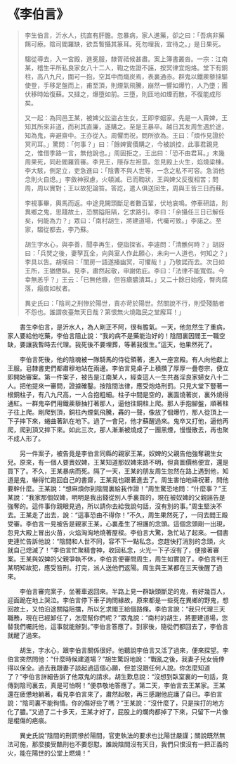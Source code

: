 # 《李伯言》

> 李生伯言，沂水人，抗直有肝膽。忽暴病，家人進藥，卻之曰：「吾病非藥餌可療。陰司閻羅缺，欲吾暫攝其篆耳。死勿埋我，宜待之。」是日果死。
>
> 騶從導去，入一宮殿，進冕服，隸胥祗候甚肅。案上簿書叢沓。一宗：江南某，稽生平所私良家女八十二人，鞫之佐證不誣，按冥律宜炮烙。堂下有銅柱，高八九尺，圍可一抱，空其中而熾炭焉，表裏通赤。群鬼以鐵蒺藜撻驅使登，手移足盤而上，甫至頂，則煙氣飛騰，崩然一響如爆竹，人乃墮；團伏移時始復蘇。又撻之，爆墮如前。三墮，則匝地如煙而散，不復能成形矣。
>
> 又一起：為同邑王某，被婢父訟盜占生女，王即李姻家。先是一人賣婢，王知其所來非道，而利其直廉，遂購之。至是王暴卒。越日其友周生遇於途，知為鬼，奔避齋中。王亦從入。周懼而祝，問所欲為。王曰：「煩作見證於冥司耳。」驚問：「何事？」曰：「餘婢實價購之，今被誤控，此事君親見之，惟借季路一言，無他說也。」周固拒之，王出曰：「恐不由君耳。」未幾周果死，同赴閻羅質審。李見王，隱存左袒意。忽見殿上火生，焰燒梁棟。李大駭，側足立，吏急進曰：「陰曹不與人世等，一念之私不可容。急消他念則火自熄。」李斂神寂慮，火頓滅。已而鞫狀，王與婢父反復相苦；問周，周以實對；王以故犯論笞。答訖，遣人俱送回生，周與王皆三日而蘇。
>
> 李視事畢，輿馬而返。中途見闕頭斷足者數百輩，伏地哀鳴。停車研詰，則異鄉之鬼，思踐故土，恐關隘阻隔，乞求路引。李曰：「余攝任三日已解任矣，何能為力？」眾曰：「南村胡生，將建道場，代囑可致。」李諾之。至家，騶從都去，李乃蘇。
>
> 胡生字水心，與李善，聞李再生，便詣探省。李遽問：「清醮何時？」胡訝曰：「兵燹之後，妻孥瓦全，向與室人作此願心，未向一人道也，何知之？」李具以告。胡嘆曰：「閨房一語遂播幽冥，可懼哉！」乃敬諾而去。次日如王所，王猶憊臥。見李，肅然起敬，申謝佑庇。李曰：「法律不能寬假。今幸無恙乎？」王云：「已無他癥，但笞瘡膿潰耳。」又二十餘日始痊，臀肉腐落，瘢痕如杖者。
>
> 異史氏曰：「陰司之刑慘於陽世，責亦苛於陽世。然關說不行，則受殘酷者不怨也。誰謂夜臺無天日哉？第恨無火燒臨民之堂廨耳！」

&emsp;&emsp;書生李伯言，是沂水人，為人剛正不阿，很有膽氣。一天，他忽然生了重病，家人要給他吃藥，李伯言阻止說：“我的病不是藥能治好的！陰間裏因閻王一職空缺，要讓我暫時去代理。我死後不要埋葬，等著我復生。”這天，他果然死了。

&emsp;&emsp;李伯言死後，他的陰魂被一隊騎馬的侍從領著，進入一座宮殿。有人向他獻上王服。皂隸書吏們都肅穆地站在兩邊。李伯言見桌子上積攢了厚厚一疊卷宗，便立即開始審案。第一件案子，被告是江南某人，經查這人一生共姦淫良家婦女八十二人。把他提來一審問，證據確鑿。按陰間法律，應受炮烙刑罰。只見大堂下豎著一根銅柱子，有八九尺高，一人合抱粗細。柱子中間是空的，裏面燒著炭，裏外燒得通紅。一群鬼卒們用鐵蒺藜抽打著那人，逼他往銅柱上爬。那人手抱腳盤，順著柱子往上爬。剛爬到頂，銅柱內煙氣飛騰，轟的一聲，像放了個爆竹，那人從頂上一下子摔下來，蜷曲著趴在地下。過了一會兒，他才蘇醒過來。鬼卒又打他，逼他再爬，爬到頂又摔下來。如此三次，那人漸漸被燒成了一團黑煙，慢慢散去，再也聚不成人形了。

&emsp;&emsp;另一件案子，被告竟是李伯言同縣的親家王某，奴婢的父親告他強奪親生女兒。原來，有一個人要賣奴婢，王某知道那奴婢來路不明，但貪圖價格便宜，還是買下了。不久，王某暴病而死。隔了一天，王某的朋友周生忽然在路上遇到他，知道是鬼，嚇得忙跑回自己的書齋，王某竟也跟著進去了。周生害怕地禱祝著，問他要幹什麼。王某說：“想麻煩你到陰間裏給我作證！”周生驚恐地問：“什麼事？”王某說：“我家那個奴婢，明明是我出錢從別人手裏買的，現在被奴婢的父親誣告是強奪的。這件事你親眼見過，所以請你去給我說句話，沒有別的事。”周生堅決不去。王某走了出去，說：“這事恐由不得你！”不久，周生果然死了，一同去閻王殿受審。李伯言一見被告是親家王某，心裏產生了袒護的念頭。這個念頭剛一出現，忽見大殿上冒出火苗，火焰洶洶地燒著屋樑。李伯言大驚，急忙站了起來。一個書吏連忙告訴他說：“陰間和人世不同，容不下一點私念。您趕快打消別的念頭，火就自己熄滅了！”李伯言忙聚精會神，收回私念，火光一下子沒有了，便接著審案。王某與奴婢的父親爭執不休，李伯言便審問周生，周生如實說了。李伯言判王某明知故犯，應受笞刑。打完，派人送他們返陽。周生與王某都在三天後醒了過來。

&emsp;&emsp;李伯言審完案子，坐著車返回來。半路上見一群缺頭斷足的鬼，有好幾百人，迎面跪在地上哭泣。李伯言停下車子詢問緣故，原來都是一些死在異鄉的野鬼，想回故土，又怕沿途關隘阻擋，所以乞求閻王給個路條。李伯言說：“我只代理三天職務，現在已經卸任了，怎麼幫你們呢？”眾鬼說：“南村的胡生，將要建道場，您替我們囑託他，這事就能辦到。”李伯言答應了。到家後，隨從們都回去了，李伯言就醒了過來。

&emsp;&emsp;胡生，字水心，跟李伯言關係很好。他聽說李伯言又活了過來，便來探望。李伯言突然問他：“什麼時候建道場？”胡生驚訝地說：“戰亂之後，我妻子兒女僥倖得以保全。過去我跟妻子談起過這個心願，但並沒跟任何人說。你怎麼知道了？”李伯言詳細告訴了他眾鬼的請求。胡生歎息說：“沒想到臥室裏的一句話，竟傳到陰司裏去，真是可怕啊！”便恭敬地答應了。第二天，李伯言去王某家。王某還在疲憊地躺著，看見李伯言來了，肅然起敬，再三感謝他庇護了自已。李伯言說：“陰司裏不能徇情。你的傷好些了嗎？”王某說：“沒什麼了，只是挨打的地方化了膿。”又過了二十多天，王某才好了，屁股上的爛肉都掉了下來，只留下一片像是棍傷的疤痕。

&emsp;&emsp;異史氏說“陰間的刑罰慘於陽間，官吏執法的要求也比陽世嚴謹；關說既然無法可施，那麼接受酷刑也不要怨懟。誰說陰間沒有天日，我們只恨沒有一把正義的火，能在陽世的公堂上燃燒！”
